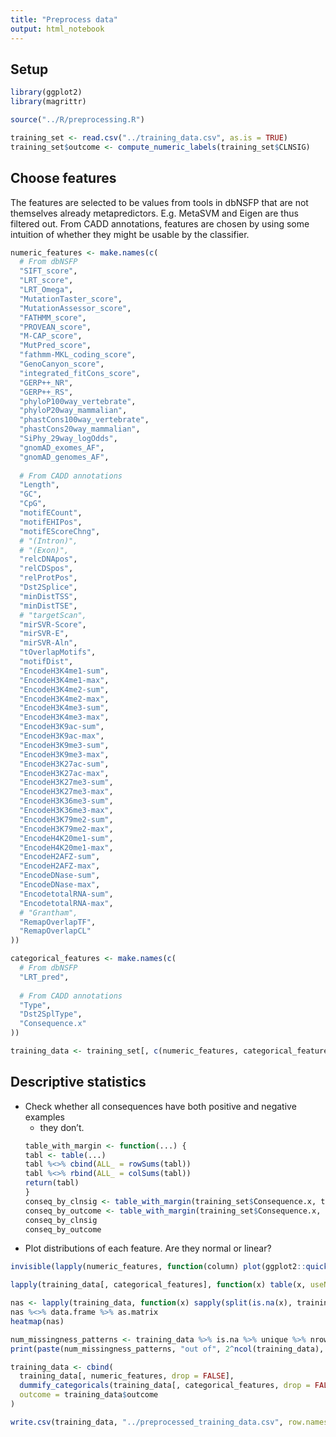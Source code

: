 ```yaml
---
title: "Preprocess data"
output: html_notebook
---
```


## Setup

```r
library(ggplot2)
library(magrittr)

source("../R/preprocessing.R")

training_set <- read.csv("../training_data.csv", as.is = TRUE)
training_set$outcome <- compute_numeric_labels(training_set$CLNSIG)
```

## Choose features

The features are selected to be values from tools in dbNSFP that are not themselves already metapredictors. E.g. MetaSVM and Eigen are thus filtered out. From CADD annotations, features are chosen by using some intuition of whether they might be usable by the classifier.

```r
numeric_features <- make.names(c(
  # From dbNSFP
  "SIFT_score", 
  "LRT_score", 
  "LRT_Omega", 
  "MutationTaster_score", 
  "MutationAssessor_score", 
  "FATHMM_score", 
  "PROVEAN_score", 
  "M-CAP_score", 
  "MutPred_score", 
  "fathmm-MKL_coding_score", 
  "GenoCanyon_score", 
  "integrated_fitCons_score", 
  "GERP++_NR", 
  "GERP++_RS", 
  "phyloP100way_vertebrate", 
  "phyloP20way_mammalian", 
  "phastCons100way_vertebrate", 
  "phastCons20way_mammalian", 
  "SiPhy_29way_logOdds", 
  "gnomAD_exomes_AF",
  "gnomAD_genomes_AF",
  
  # From CADD annotations
  "Length",
  "GC",
  "CpG",
  "motifECount",
  "motifEHIPos",
  "motifEScoreChng",
  # "(Intron)",
  # "(Exon)",
  "relcDNApos",
  "relCDSpos",
  "relProtPos",
  "Dst2Splice",
  "minDistTSS",
  "minDistTSE",
  # "targetScan",
  "mirSVR-Score",
  "mirSVR-E",
  "mirSVR-Aln",
  "tOverlapMotifs",
  "motifDist",
  "EncodeH3K4me1-sum",
  "EncodeH3K4me1-max",
  "EncodeH3K4me2-sum",
  "EncodeH3K4me2-max",
  "EncodeH3K4me3-sum",
  "EncodeH3K4me3-max",
  "EncodeH3K9ac-sum",
  "EncodeH3K9ac-max",
  "EncodeH3K9me3-sum",
  "EncodeH3K9me3-max",
  "EncodeH3K27ac-sum",
  "EncodeH3K27ac-max",
  "EncodeH3K27me3-sum",
  "EncodeH3K27me3-max",
  "EncodeH3K36me3-sum",
  "EncodeH3K36me3-max",
  "EncodeH3K79me2-sum",
  "EncodeH3K79me2-max",
  "EncodeH4K20me1-sum",
  "EncodeH4K20me1-max",
  "EncodeH2AFZ-sum",
  "EncodeH2AFZ-max",
  "EncodeDNase-sum",
  "EncodeDNase-max",
  "EncodetotalRNA-sum",
  "EncodetotalRNA-max",
  # "Grantham",
  "RemapOverlapTF",
  "RemapOverlapCL"
))

categorical_features <- make.names(c(
  # From dbNSFP
  "LRT_pred",
  
  # From CADD annotations
  "Type",
  "Dst2SplType",
  "Consequence.x"
))

training_data <- training_set[, c(numeric_features, categorical_features, "outcome")]
```

## Descriptive statistics

- Check whether all consequences have both positive and negative examples
  - they don't.
```r
table_with_margin <- function(...) {
  tabl <- table(...)
  tabl %<>% cbind(ALL_ = rowSums(tabl))
  tabl %<>% rbind(ALL_ = colSums(tabl))
  return(tabl)
}
conseq_by_clnsig <- table_with_margin(training_set$Consequence.x, training_set$CLNSIG, useNA = "always")
conseq_by_outcome <- table_with_margin(training_set$Consequence.x, training_set$outcome, useNA = "always")
conseq_by_clnsig
conseq_by_outcome
```
- Plot distributions of each feature. Are they normal or linear?
```r
invisible(lapply(numeric_features, function(column) plot(ggplot2::quickplot(na.omit(training_data[,column]), main = column, bins = 30))))
```


```r
lapply(training_data[, categorical_features], function(x) table(x, useNA = "always"))
```
```r
nas <- lapply(training_data, function(x) sapply(split(is.na(x), training_data$Consequence), sum)) 
nas %<>% data.frame %>% as.matrix
heatmap(nas)
```
```r
num_missingness_patterns <- training_data %>% is.na %>% unique %>% nrow
print(paste(num_missingness_patterns, "out of", 2^ncol(training_data), "possible missingness patterns."))
```

```r
training_data <- cbind(
  training_data[, numeric_features, drop = FALSE], 
  dummify_categoricals(training_data[, categorical_features, drop = FALSE]),
  outcome = training_data$outcome
)

write.csv(training_data, "../preprocessed_training_data.csv", row.names = FALSE)
```

